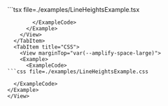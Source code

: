 
<Tabs>
  <TabItem title="Example usage">
    <View marginTop="var(--amplify-space-large)">
      <Example>
        <LineHeightsExample  />
        <ExampleCode>
```tsx file=./examples/LineHeightsExample.tsx

````
        </ExampleCode>
      </Example>
    </View>
  </TabItem>
  <TabItem title="CSS">
    <View marginTop="var(--amplify-space-large)">
    <Example>
      <ExampleCode>
```css file=./examples/LineHeightsExample.css

````

      </ExampleCode>
    </Example>
    </View>

  </TabItem>
</Tabs>
